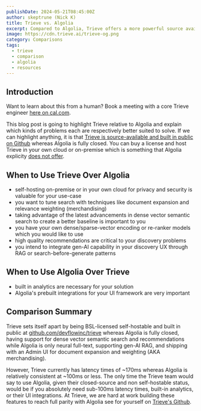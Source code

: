 ```yaml
---
publishDate: 2024-05-21T08:45:00Z
author: skeptrune (Nick K)
title: Trieve vs. Algolia
excerpt: Compared to Algolia, Trieve offers a more powerful source available search platform with dense-vector semantic capabilities, RAG support, and a ranking plus relevance fine-tuning dashboard for document expansion and merchandising.
image: https://cdn.trieve.ai/trieve-og.png
category: Comparisons
tags:
  - trieve
  - comparison
  - algolia
  - resources
---
```



## Introduction

Want to learn about this from a human? Book a meeting with a core Trieve engineer [here on cal.com](https://cal.com/nick.k/meet).

This blog post is going to highlight Trieve relative to Algolia and explain which kinds of problems each are respectively better suited to solve. If we can highlight anything, it is that [Trieve is source-available and built in public on Github](https://github.com/devflowinc/trieve) whereas Algolia is fully closed. You can buy a license and host Trieve in your own cloud or on-premise which is something that Algolia explicity [does not offer](https://support.algolia.com/hc/en-us/articles/4406975236625-Can-I-run-Algolia-on-premises-on-my-own-servers).

## When to Use Trieve Over Algolia

- self-hosting on-premise or in your own cloud for privacy and security is valuable for your use-case
- you want to tune search with techniques like document expansion and relevance weighting (merchandising)
- taking advantage of the latest advancements in dense vector semantic search to create a better baseline is important to you
- you have your own dense/sparse-vector encoding or re-ranker models which you would like to use
- high quality recommendations are critical to your discovery problems
- you intend to integrate gen-AI capability in your discovery UX through RAG or search-before-generate patterns

## When to Use Algolia Over Trieve

- built in analytics are necessary for your solution
- Algolia's prebuilt integrations for your UI framework are very important

## Comparison Summary

Trieve sets itself apart by being BSL-licensed self-hostable and built in public at [github.com/devflowinc/trieve](https://github.com/devflowinc/trieve) whereas Algolia is fully closed, having support for dense vector semantic search and recommendations while Algolia is only neural full-text, supporting gen-AI RAG, and shipping with an Admin UI for document expansion and weighting (AKA merchandising).

However, Trieve currently has latency times of ~170ms whereas Algolia is relatively consistent at ~100ms or less. The only time the Trieve team would say to use Algolia, given their closed-source and non self-hostable status, would be if you absolutely need sub-100ms latency times, built-in analytics, or their UI integrations. At Trieve, we are hard at work building these features to reach full parity with Algolia see for yourself on [Trieve's Github](https://github.com/devflowinc/trieve).

<ComparisonTable />
